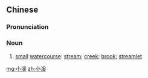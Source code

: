 ==Chinese==
{{zh-forms|[[small]]|[[creek]]<br>[[stream]]}}

===Pronunciation===
{{zh-pron
|m=xiǎoxī
|c=siu2 kai1
|cat=n
}}

===Noun===
{{zh-noun}}

# [[small]] [[watercourse]]: [[stream]]; [[creek]]; [[brook]]; [[streamlet]]

[[mg:小溪]]
[[zh:小溪]]